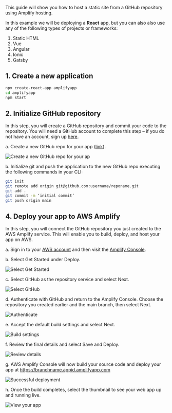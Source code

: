 This guide will show you how to host a static site from a GitHub repository using Amplify hosting.

In this example we will be deploying a __React__ app, but you can also also use any of the following types of projects or frameworks:

1. Static HTML
2. Vue
3. Angular
4. Ionic
5. Gatsby

## 1. Create a new application

```sh
npx create-react-app amplifyapp
cd amplifyapp
npm start
```

## 2. Initialize GitHub repository

In this step, you will create a GitHub repository and commit your code to the repository. You will need a GitHub account to complete this step – if you do not have an account, sign up [here](https://github.com/join).

a. Create a new GitHub repo for your app ([link](https://github.com/new)).  
 
![Create a new GitHub repo for your ap](/images/hosting/git/1.png)

b. Initialize git and push the application to the new GitHub repo executing the following commands in your CLI:

```sh
git init
git remote add origin git@github.com:username/reponame.git
git add .
git commit -m ‘initial commit’
git push origin main
```

## 4. Deploy your app to AWS Amplify

In this step, you will connect the GitHub repository you just created to the AWS Amplify service. This will enable you to build, deploy, and host your app on AWS.

a. Sign in to your [AWS account](https://console.aws.amazon.com/) and then visit the [Amplify Console](https://console.aws.amazon.com/amplify/home).

b. Select Get Started under Deploy.

![Select Get Started](/images/hosting/git/3.png)

c. Select GitHub as the repository service and select Next.

![Select GitHub](/images/hosting/git/4.png)

d. Authenticate with GitHub and return to the Amplify Console. Choose the repository you created earlier and the main branch, then select Next.

![Authenticate](/images/hosting/git/5.png)

e. Accept the default build settings and select Next.

![Build settings](/images/hosting/git/6.png)

f. Review the final details and select Save and Deploy.

![Review details](/images/hosting/git/7.png)

g. AWS Amplify Console will now build your source code and deploy your app at https://branchname.appid.amplifyapp.com

![Successful deployment](/images/hosting/git/8.png)

h. Once the build completes, select the thumbnail to see your web app up and running live.

![View your app](/images/hosting/git/9.png)